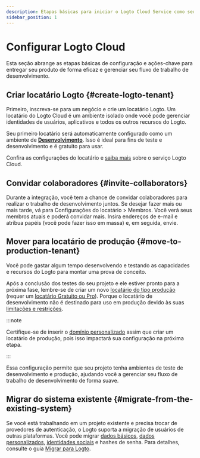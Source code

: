 ```yaml
---
description: Etapas básicas para iniciar o Logto Cloud Service como seu provedor OAuth 2, OIDC e SAML.
sidebar_position: 1
---
```


# Configurar Logto Cloud

Esta seção abrange as etapas básicas de configuração e ações-chave para entregar seu produto de forma eficaz e gerenciar seu fluxo de trabalho de desenvolvimento.

## Criar locatário Logto \{#create-logto-tenant}

Primeiro, inscreva-se para um negócio e crie um locatário Logto. Um locatário do Logto Cloud é um ambiente isolado onde você pode gerenciar identidades de usuários, aplicativos e todos os outros recursos do Logto.

Seu primeiro locatário será automaticamente configurado como um ambiente de [**Desenvolvimento**](/logto-cloud/tenant-settings#development). Isso é ideal para fins de teste e desenvolvimento e é gratuito para usar.

Confira as configurações do locatário e [saiba mais](/logto-cloud) sobre o serviço Logto Cloud.

## Convidar colaboradores \{#invite-collaborators}

Durante a integração, você tem a chance de convidar colaboradores para realizar o trabalho de desenvolvimento juntos. Se desejar fazer mais ou mais tarde, vá para <CloudLink to="/tenant-settings/members">Configurações do locatário > Membros</CloudLink>. Você verá seus membros atuais e poderá convidar mais. Insira endereços de e-mail e atribua papéis (você pode fazer isso em massa) e, em seguida, envie.

## Mover para locatário de produção \{#move-to-production-tenant}

Você pode gastar algum tempo desenvolvendo e testando as capacidades e recursos do Logto para montar uma prova de conceito.

Após a conclusão dos testes do seu projeto e ele estiver pronto para a próxima fase, lembre-se de criar um novo [locatário do tipo produção](/logto-cloud/tenant-settings#production) (requer um [locatário Gratuito ou Pro](https://logto.io/pricing)). Porque o locatário de desenvolvimento não é destinado para uso em produção devido às suas [limitações e restrições](/logto-cloud/tenant-settings#development).

:::note

Certifique-se de inserir o [domínio personalizado](/logto-cloud/custom-domain) assim que criar um locatário de produção, pois isso impactará sua configuração na próxima etapa.

:::

Essa configuração permite que seu projeto tenha ambientes de teste de desenvolvimento e produção, ajudando você a gerenciar seu fluxo de trabalho de desenvolvimento de forma suave.

## Migrar do sistema existente \{#migrate-from-the-existing-system}

Se você está trabalhando em um projeto existente e precisa trocar de provedores de autenticação, o Logto suporta a migração de usuários de outras plataformas. Você pode migrar [dados básicos](/user-management/user-data#basic-data), [dados personalizados](/user-management/user-data#custom-data), [identidades sociais](/user-management/user-data#social-identities) e hashes de senha. Para detalhes, consulte o guia [Migrar para Logto](../user-management/user-migration.mdx).
